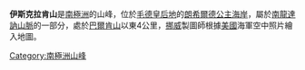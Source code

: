 {{coord|71|56|S|27|26|E|source:GNIS|display=title}}

'''伊斯克拉肯山'''是[[南極洲|南極洲]]的山峰，位於[[毛德皇后地|毛德皇后地]]的[[朗希爾德公主海岸|朗希爾德公主海岸]]，屬於[[南龍達訥山脈|南龍達訥山脈]]的一部分，處於[[巴爾肯山|巴爾肯山]]以東4公里，[[挪威|挪威]]製圖師根據[[美國|美國]]海軍空中照片繪入地圖。

{{Antarctica-geo-stub}}
[[Category:南極洲山峰|Category:南極洲山峰]]